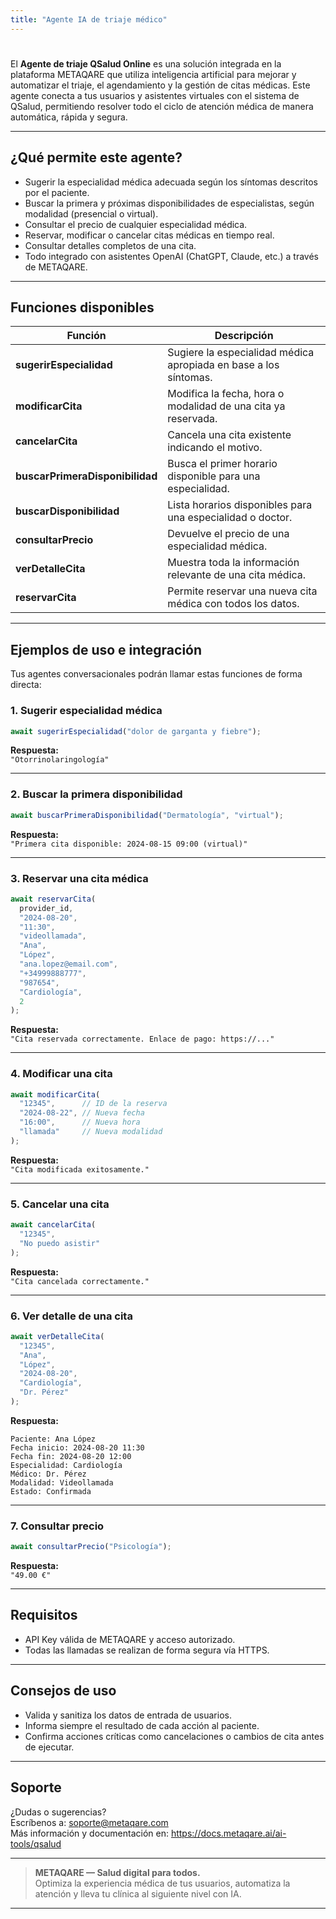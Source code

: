 ```yaml
---
title: "Agente IA de triaje médico"
---
```


# 

El **Agente de triaje QSalud Online** es una solución integrada en la plataforma METAQARE que utiliza inteligencia artificial para mejorar y automatizar el triaje, el agendamiento y la gestión de citas médicas. Este agente conecta a tus usuarios y asistentes virtuales con el sistema de QSalud, permitiendo resolver todo el ciclo de atención médica de manera automática, rápida y segura.

---

## ¿Qué permite este agente?

- Sugerir la especialidad médica adecuada según los síntomas descritos por el paciente.
- Buscar la primera y próximas disponibilidades de especialistas, según modalidad (presencial o virtual).
- Consultar el precio de cualquier especialidad médica.
- Reservar, modificar o cancelar citas médicas en tiempo real.
- Consultar detalles completos de una cita.
- Todo integrado con asistentes OpenAI (ChatGPT, Claude, etc.) a través de METAQARE.

---

## Funciones disponibles

| Función                         | Descripción                                                      |
| ------------------------------- | ---------------------------------------------------------------- |
| **sugerirEspecialidad**         | Sugiere la especialidad médica apropiada en base a los síntomas. |
| **modificarCita**               | Modifica la fecha, hora o modalidad de una cita ya reservada.    |
| **cancelarCita**                | Cancela una cita existente indicando el motivo.                  |
| **buscarPrimeraDisponibilidad** | Busca el primer horario disponible para una especialidad.        |
| **buscarDisponibilidad**        | Lista horarios disponibles para una especialidad o doctor.       |
| **consultarPrecio**             | Devuelve el precio de una especialidad médica.                   |
| **verDetalleCita**              | Muestra toda la información relevante de una cita médica.        |
| **reservarCita**                | Permite reservar una nueva cita médica con todos los datos.      |

---

## Ejemplos de uso e integración

Tus agentes conversacionales podrán llamar estas funciones de forma directa:

### 1. Sugerir especialidad médica

```js
await sugerirEspecialidad("dolor de garganta y fiebre");
```

**Respuesta:**\
`"Otorrinolaringología"`

---

### 2. Buscar la primera disponibilidad

```js
await buscarPrimeraDisponibilidad("Dermatología", "virtual");
```

**Respuesta:**\
`"Primera cita disponible: 2024-08-15 09:00 (virtual)"`

---

### 3. Reservar una cita médica

```js
await reservarCita(
  provider_id,
  "2024-08-20",
  "11:30",
  "videollamada",
  "Ana",
  "López",
  "ana.lopez@email.com",
  "+34999888777",
  "987654",
  "Cardiología",
  2
);
```

**Respuesta:**\
`"Cita reservada correctamente. Enlace de pago: https://..."`

---

### 4. Modificar una cita

```js
await modificarCita(
  "12345",      // ID de la reserva
  "2024-08-22", // Nueva fecha
  "16:00",      // Nueva hora
  "llamada"     // Nueva modalidad
);
```

**Respuesta:**\
`"Cita modificada exitosamente."`

---

### 5. Cancelar una cita

```js
await cancelarCita(
  "12345",
  "No puedo asistir"
);
```

**Respuesta:**\
`"Cita cancelada correctamente."`

---

### 6. Ver detalle de una cita

```js
await verDetalleCita(
  "12345",
  "Ana",
  "López",
  "2024-08-20",
  "Cardiología",
  "Dr. Pérez"
);
```

**Respuesta:**

```
Paciente: Ana López
Fecha inicio: 2024-08-20 11:30
Fecha fin: 2024-08-20 12:00
Especialidad: Cardiología
Médico: Dr. Pérez
Modalidad: Videollamada
Estado: Confirmada
```

---

### 7. Consultar precio

```js
await consultarPrecio("Psicología");
```

**Respuesta:**\
`"49.00 €"`

---

## Requisitos

- API Key válida de METAQARE y acceso autorizado.
- Todas las llamadas se realizan de forma segura vía HTTPS.

---

## Consejos de uso

- Valida y sanitiza los datos de entrada de usuarios.
- Informa siempre el resultado de cada acción al paciente.
- Confirma acciones críticas como cancelaciones o cambios de cita antes de ejecutar.

---

## Soporte

¿Dudas o sugerencias?\
Escríbenos a: [soporte@metaqare.com](mailto:soporte@metaqare.ai)\
Más información y documentación en: https://docs.metaqare.ai/ai-tools/qsalud

---

> **METAQARE — Salud digital para todos.**\
> Optimiza la experiencia médica de tus usuarios, automatiza la atención y lleva tu clínica al siguiente nivel con IA.

---